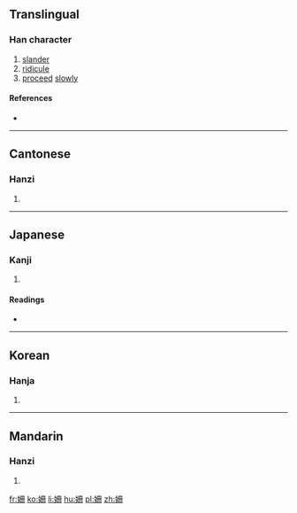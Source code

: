 {{also|姗}}
==Translingual==

===Han character===
{{Han char|rn=38|rad=女|as=05|sn=8|four=4744<sub>0</sub>|canj=女月廿 (VBT)|ids=⿰[[女]][[冊]]}}

# [[slander]]
# [[ridicule]]
# [[proceed]] [[slowly]]

====References====
* {{Han ref|kx=0258.230|dkj=06169|dj=0524.010|hdz=21037.100|uh=59CD|ud=22989|bh=A96B|bd=43371}}

----

==Cantonese==

===Hanzi===
{{yue-hanzi|jyut=|y=saan1|sim=姗}}

# {{defn|lang=yue|sort=女05}}

----

==Japanese==

===Kanji===
{{ja-kanji|grade=|rs=女05}}

# {{defn|lang=ja|sort=女05}}

====Readings====
* {{ja-readings|on=[[さん]] (san), [[せん]] (sen), [[はん]] (han), [[さつ]] (satsu), [[さち]] (sachi)|kun=[[みめよい]] (mimeyoi), [[そしる]] (soshiru), [[みにくい]] (minikui)}}

----

==Korean==

===Hanja===
{{ko-hanja|hangeul=산|rv=san|mr=san}}

# {{defn|lang=ko|sort=女05}}

----

==Mandarin==

===Hanzi===
{{cmn-hanzi|sim=姗|pin=[[shān]] ([[shan1]])|wg=shan<sup>1</sup>}}

# {{defn|lang=cmn|sort=女05}}

[[fr:姍]]
[[ko:姍]]
[[li:姍]]
[[hu:姍]]
[[pl:姍]]
[[zh:姍]]